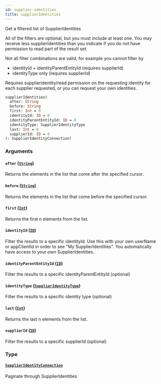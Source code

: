 ```yaml
---
id: supplier-identities
title: supplierIdentities
---
```


Get a filtered list of SupplierIdentities

All of the filters are optional, but you must include at least one.
You may receive less supplierIdentities than you indicate if you do not have
permission to read part of the result set.

Not all filter combinations are valid, for example you cannot filter by

- identityId + identityParentEntityId (requires supplierId)
- identityType only (requires supplierId)

Requires supplieridentity/read permission on the requesting identity for each supplier requested,
or you can request your own identities.

```graphql
supplierIdentities(
  after: String
  before: String
  first: Int = 0
  identityId: ID = 0
  identityParentEntityId: ID = 0
  identityType: SupplierIdentityType
  last: Int = 0
  supplierId: ID = 0
): SupplierIdentityConnection!

```

### Arguments

#### `after` ([`String`](/developers/supplier-apis/supply-api/graphql/reference/scalars/string))

Returns the elements in the list that come after the specified cursor.

#### `before` ([`String`](/developers/supplier-apis/supply-api/graphql/reference/scalars/string))

Returns the elements in the list that come before the specified cursor.

#### `first` ([`Int`](/developers/supplier-apis/supply-api/graphql/reference/scalars/int))

Returns the first n elements from the list.

#### `identityId` ([`ID`](/developers/supplier-apis/supply-api/graphql/reference/scalars/id))

Filter the results to a specific identityId.
Use this with your own userName or appClientId in order to see "My SupplierIdentities".
You automatically have access to your own SupplierIdentities.

#### `identityParentEntityId` ([`ID`](/developers/supplier-apis/supply-api/graphql/reference/scalars/id))

Filter the results to a specific identityParentEntityId (optional)

#### `identityType` ([`SupplierIdentityType`](/developers/supplier-apis/supply-api/graphql/reference/enums/supplier-identity-type))

Filter the results to a specific identity type (optional)

#### `last` ([`Int`](/developers/supplier-apis/supply-api/graphql/reference/scalars/int))

Returns the last n elements from the list.

#### `supplierId` ([`ID`](/developers/supplier-apis/supply-api/graphql/reference/scalars/id))

Filter the results to a specific supplierId (optional)

### Type

#### [`SupplierIdentityConnection`](/developers/supplier-apis/supply-api/graphql/reference/objects/supplier-identity-connection)

Paginate through SupplierIdentities
